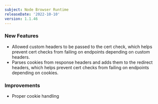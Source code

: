 ```yaml
---
subject: Node Browser Runtime
releaseDate: '2022-10-10'
version: 1.1.46
---
```


### New Features
* Allowed custom headers to be passed to the cert check, which helps prevent cert checks from failing on endpoints depending on custom headers.
* Parses cookies from response headers and adds them to the redirect headers, which helps prevent cert checks from failing on endpoints depending on cookies.
### Improvements
* Proper cookie handling
